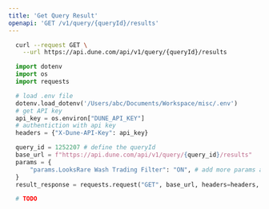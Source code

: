 ```yaml
---
title: 'Get Query Result'
openapi: 'GET /v1/query/{queryId}/results'
---
```


<RequestExample>

```bash cURL
  curl --request GET \
    --url https://api.dune.com/api/v1/query/{queryId}/results
```
```python Python
  import dotenv
  import os
  import requests

  # load .env file
  dotenv.load_dotenv('/Users/abc/Documents/Workspace/misc/.env')
  # get API key
  api_key = os.environ["DUNE_API_KEY"]
  # authentiction with api key
  headers = {"X-Dune-API-Key": api_key}

  query_id = 1252207 # define the queryId
  base_url = f"https://api.dune.com/api/v1/query/{query_id}/results"
  params = {
      "params.LooksRare Wash Trading Filter": "ON", # add more params as needed
  }
  result_response = requests.request("GET", base_url, headers=headers, params=params)
```

```python Python SDK
  # TODO
```

</RequestExample>